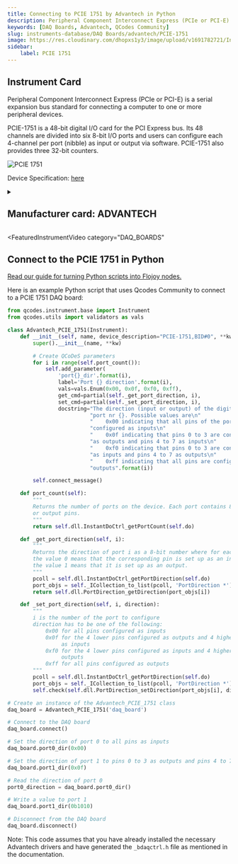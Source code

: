 ```yaml
---
title: Connecting to PCIE 1751 by Advantech in Python
description: Peripheral Component Interconnect Express (PCIe or PCI-E) is a serial expansion bus standard for connecting a computer to one or more peripheral devices.  PCIE-1751 is a 48-bit digital I/O card for the PCI Express bus. Its 48 channels are divided into six 8-bit I/O ports and users can configure each 4-channel per port (nibble) as input or output via software. PCIE-1751 also provides three 32-bit counters.
keywords: [DAQ Boards, Advantech, QCodes Community] 
slug: instruments-database/DAQ Boards/advantech/PCIE-1751 
image: https://res.cloudinary.com/dhopxs1y3/image/upload/v1691782721/Instruments/DAQ%20boards/PCIE-1751/PCIE-1751.png
sidebar:
    label: PCIE 1751 
---
```



## Instrument Card

Peripheral Component Interconnect Express (PCIe or PCI-E) is a serial expansion bus standard for connecting a computer to one or more peripheral devices.

PCIE-1751 is a 48-bit digital I/O card for the PCI Express bus. Its 48 channels are divided into six 8-bit I/O ports and users can configure each 4-channel per port (nibble) as input or output via software. PCIE-1751 also provides three 32-bit counters.

![PCIE 1751](https://res.cloudinary.com/dhopxs1y3/image/upload/v1691782721/Instruments/DAQ%20boards/PCIE-1751/PCIE-1751.png)

Device Specification: [here](https://www.messcomp.com/manual/42531113.pdf)

<details style={{ marginTop: "15px"}}>
<summary><h2 style={{display:'inline'}}>Manufacturer card: ADVANTECH</h2></summary>

![ADVANTECH](https://res.cloudinary.com/dhopxs1y3/image/upload/v1692142874/Instruments/Vendor%20Logos/Advantech.png)

Advantech is a leader in providing trusted innovative embedded and automation products and solutions.

- Headquarters: Taiwan
- Yearly Revenue (millions, USD): 2313
- Vendor Website: [here](https://www.advantech.com/en)

</details>


<FeaturedInstrumentVideo
  category="DAQ_BOARDS"
></FeaturedInstrumentVideo>

## Connect to the PCIE 1751 in Python

[Read our guide for turning Python scripts into Flojoy nodes.](https://docs.flojoy.ai/contribution/blocks/custom-flojoy-block/)



<Tabs>
<TabItem value="Flojoy" label="Flojoy" className="flojoy-instrument-tabs">

<SectionsCard category="DAQ_BOARDS" manufacturer="Advantech"></SectionsCard>

</TabItem>
<TabItem value="QCodes Community" label="QCodes Community">

Here is an example Python script that uses Qcodes Community to connect to a PCIE 1751 DAQ board:

```python
from qcodes.instrument.base import Instrument
from qcodes.utils import validators as vals

class Advantech_PCIE_1751(Instrument):
    def __init__(self, name, device_description="PCIE-1751,BID#0", **kw):
        super().__init__(name, **kw)

        # Create QCoDeS parameters
        for i in range(self.port_count()):
            self.add_parameter(
                'port{}_dir'.format(i),
                label='Port {} direction'.format(i),
                vals=vals.Enum(0x00, 0x0f, 0xf0, 0xff),
                get_cmd=partial(self._get_port_direction, i),
                set_cmd=partial(self._set_port_direction, i),
                docstring="The direction (input or output) of the digital i/o "
                          "port nr {}. Possible values are\n"
                          "    0x00 indicating that all pins of the port are "
                          "configured as inputs\n"
                          "    0x0f indicating that pins 0 to 3 are configured "
                          "as outputs and pins 4 to 7 as inputs\n"
                          "    0xf0 indicating that pins 0 to 3 are configured "
                          "as inputs and pins 4 to 7 as outputs\n"
                          "    0xff indicating that all pins are configured as "
                          "outputs".format(i))

        self.connect_message()

    def port_count(self):
        """
        Returns the number of ports on the device. Each port contains 8 input
        or output pins.
        """
        return self.dll.InstantDoCtrl_getPortCount(self.do)

    def _get_port_direction(self, i):
        """
        Returns the direction of port i as a 8-bit number where for each bit,
        the value 0 means that the corresponding pin is set up as an input and
        the value 1 means that it is set up as an output.
        """
        pcoll = self.dll.InstantDoCtrl_getPortDirection(self.do)
        port_objs = self._ICollection_to_list(pcoll, 'PortDirection *')
        return self.dll.PortDirection_getDirection(port_objs[i])

    def _set_port_direction(self, i, direction):
        """
        i is the number of the port to configure
        direction has to be one of the following:
            0x00 for all pins configured as inputs
            0x0f for the 4 lower pins configured as outputs and 4 higher pins
                 as inputs
            0xf0 for the 4 lower pins configured as inputs and 4 higher pins as
                 outputs
            0xff for all pins configured as outputs
        """
        pcoll = self.dll.InstantDoCtrl_getPortDirection(self.do)
        port_objs = self._ICollection_to_list(pcoll, 'PortDirection *')
        self.check(self.dll.PortDirection_setDirection(port_objs[i], direction))

# Create an instance of the Advantech_PCIE_1751 class
daq_board = Advantech_PCIE_1751('daq_board')

# Connect to the DAQ board
daq_board.connect()

# Set the direction of port 0 to all pins as inputs
daq_board.port0_dir(0x00)

# Set the direction of port 1 to pins 0 to 3 as outputs and pins 4 to 7 as inputs
daq_board.port1_dir(0x0f)

# Read the direction of port 0
port0_direction = daq_board.port0_dir()

# Write a value to port 1
daq_board.port1_dir(0b1010)

# Disconnect from the DAQ board
daq_board.disconnect()
```

Note: This code assumes that you have already installed the necessary Advantech drivers and have generated the `_bdaqctrl.h` file as mentioned in the documentation.

</TabItem>
</Tabs>
